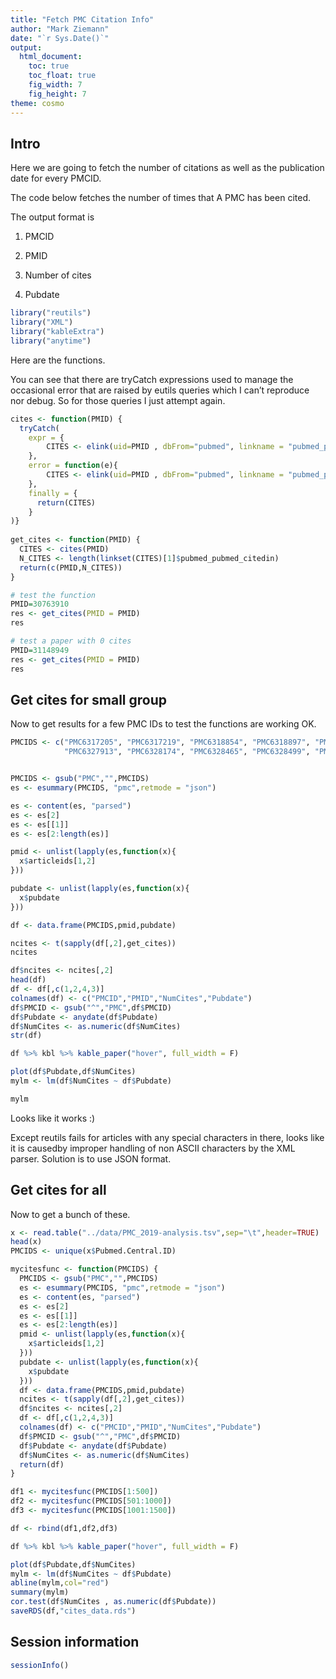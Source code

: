 ```yaml
---
title: "Fetch PMC Citation Info"
author: "Mark Ziemann"
date: "`r Sys.Date()`"
output:
  html_document:
    toc: true
    toc_float: true
    fig_width: 7
    fig_height: 7
theme: cosmo
---
```


## Intro

Here we are going to fetch the number of citations as well as the publication date for every PMCID.

The code below fetches the number of times that A PMC has been cited.

The output format is 

1. PMCID

2. PMID

3. Number of cites

4. Pubdate

```r

library("reutils")
library("XML")
library("kableExtra")
library("anytime")

```

Here are the functions.

You can see that there are tryCatch expressions used to manage the occasional error that are raised by 
eutils queries which I can't reproduce nor debug. 
So for those queries I just attempt again.

```r

cites <- function(PMID) {
  tryCatch(
    expr = {
        CITES <- elink(uid=PMID , dbFrom="pubmed", linkname = "pubmed_pubmed_citedin" )
    },
    error = function(e){ 
        CITES <- elink(uid=PMID , dbFrom="pubmed", linkname = "pubmed_pubmed_citedin" )
    },
    finally = {
      return(CITES)
    }
)}
  
get_cites <- function(PMID) {
  CITES <- cites(PMID)
  N_CITES <- length(linkset(CITES)[1]$pubmed_pubmed_citedin)
  return(c(PMID,N_CITES))
}

# test the function
PMID=30763910
res <- get_cites(PMID = PMID)
res

# test a paper with 0 cites
PMID=31148949
res <- get_cites(PMID = PMID)
res

```

## Get cites for small group

Now to get results for a few PMC IDs to test the functions are working OK.

```r

PMCIDS <- c("PMC6317205", "PMC6317219", "PMC6318854", "PMC6318897", "PMC6322516", "PMC6323737", "PMC6323741", "PMC6325784", "PMC6325795", "PMC6325889", "PMC6326702", "PMC6327033",
            "PMC6327913", "PMC6328174", "PMC6328465", "PMC6328499", "PMC6329100", "PMC6329100", "PMC6329125", "PMC6329125", "PMC6329193", "PMC6329348")


PMCIDS <- gsub("PMC","",PMCIDS)
es <- esummary(PMCIDS, "pmc",retmode = "json")

es <- content(es, "parsed")
es <- es[2]
es <- es[[1]]
es <- es[2:length(es)]

pmid <- unlist(lapply(es,function(x){
  x$articleids[1,2]
}))

pubdate <- unlist(lapply(es,function(x){
  x$pubdate
}))

df <- data.frame(PMCIDS,pmid,pubdate)

ncites <- t(sapply(df[,2],get_cites))
ncites

df$ncites <- ncites[,2]
head(df)
df <- df[,c(1,2,4,3)]
colnames(df) <- c("PMCID","PMID","NumCites","Pubdate")
df$PMCID <- gsub("^","PMC",df$PMCID)
df$Pubdate <- anydate(df$Pubdate)
df$NumCites <- as.numeric(df$NumCites)
str(df)

df %>% kbl %>% kable_paper("hover", full_width = F)

plot(df$Pubdate,df$NumCites)
mylm <- lm(df$NumCites ~ df$Pubdate)

mylm

```

Looks like it works :)

Except reutils fails for articles with any special characters in there, looks like it is causedby improper handling of non
ASCII characters by the XML parser.
Solution is to use JSON format.

## Get cites for all 

Now to get a bunch of these.

```r

x <- read.table("../data/PMC_2019-analysis.tsv",sep="\t",header=TRUE)
head(x)
PMCIDS <- unique(x$Pubmed.Central.ID)

mycitesfunc <- function(PMCIDS) {
  PMCIDS <- gsub("PMC","",PMCIDS)
  es <- esummary(PMCIDS, "pmc",retmode = "json")
  es <- content(es, "parsed")
  es <- es[2]
  es <- es[[1]]
  es <- es[2:length(es)]
  pmid <- unlist(lapply(es,function(x){
    x$articleids[1,2]
  }))
  pubdate <- unlist(lapply(es,function(x){
    x$pubdate
  }))
  df <- data.frame(PMCIDS,pmid,pubdate)
  ncites <- t(sapply(df[,2],get_cites))
  df$ncites <- ncites[,2]
  df <- df[,c(1,2,4,3)]
  colnames(df) <- c("PMCID","PMID","NumCites","Pubdate")
  df$PMCID <- gsub("^","PMC",df$PMCID)
  df$Pubdate <- anydate(df$Pubdate)
  df$NumCites <- as.numeric(df$NumCites)
  return(df)
}

df1 <- mycitesfunc(PMCIDS[1:500])
df2 <- mycitesfunc(PMCIDS[501:1000])
df3 <- mycitesfunc(PMCIDS[1001:1500])

df <- rbind(df1,df2,df3)

df %>% kbl %>% kable_paper("hover", full_width = F)

plot(df$Pubdate,df$NumCites)
mylm <- lm(df$NumCites ~ df$Pubdate)
abline(mylm,col="red")
summary(mylm)
cor.test(df$NumCites , as.numeric(df$Pubdate))
saveRDS(df,"cites_data.rds")

```

## Session information

```r

sessionInfo()

```

